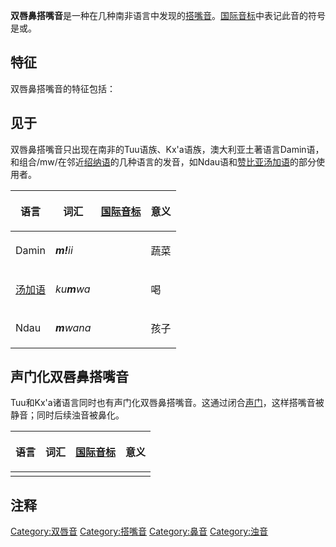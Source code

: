 {{Unreferenced|time=2020-12-31T11:57:05+00:00}}
{{Infobox IPA
|above=双唇鼻搭嘴音
|ipa symbol=ŋ͡ʘ
|ipa symbol3=ʘ̃
|ipa symbol2=ᵑʘ
|kirshenbaum=m!
}}
{{Infobox IPA
|above={{nowrap|Nasal bilabial uvular click}}
|ipa symbol=ɴ͡ʘ
|ipa symbol2=ᶰʘ
}}
{{main|双唇搭嘴音|鼻搭嘴音}}

'''双唇鼻搭嘴音'''是一种在几种南非语言中发现的[[搭嘴音|搭嘴音]]。[[国际音标|国际音标]]中表记此音的符号是{{angbr IPA|ʘ̃}}或{{angbr IPA|ᵑʘ}}。

==特征==
双唇鼻搭嘴音的特征包括：
{{lingual airstream}}
{{bilabial}}
{{voiced}}
{{nasal}}

==见于==
双唇鼻搭嘴音只出现在南非的Tuu语族、Kx'a语族，澳大利亚土著语言Damin语，和组合/mw/在邻近[[绍纳语|绍纳语]]的几种语言的发音，如Ndau语和[[汤加语_(赞比亚)|赞比亚汤加语]]的部分使用者。

{| class="wikitable"
! 语言 !! 词汇 !! [[国际音标|国际音标]] !! 意义
|-
| Damin || '''''m!'''ii'' || {{IPA|[ʘ̃iː]}} || 蔬菜
|-
|[[汤加语_(赞比亚)|汤加语]] || ''ku'''m'''wa'' || {{IPA|[kʼuʘ̃wa]}} ||喝
|-
| Ndau || '''''m'''wana'' || {{IPA|[ʘ̃wana]}} ||孩子
|}

==声门化双唇鼻搭嘴音==
{{Infobox IPA
| above= 声门化双唇鼻搭嘴音
| ipa symbol = ʘ̃ˀ <br>ʘ̃͜ʔ
| ipa symbol2 = ᵑʘˀ <br>ᵑ̊ʘˀ
| showbelow = no
}}
{{main|声门搭嘴音}}

Tuu和Kx'a诸语言同时也有声门化双唇鼻搭嘴音。这通过闭合[[声门|声门]]，这样搭嘴音被静音；同时后续浊音被鼻化。

{| class="wikitable"
! 语言 !! 词汇 !! [[国际音标|国际音标]]!! 意义
|-
|}

==注释==
{{Reflist}}
{{国际音标导航}}

[[Category:双唇音|Category:双唇音]]
[[Category:搭嘴音|Category:搭嘴音]]
[[Category:鼻音|Category:鼻音]]
[[Category:浊音|Category:浊音]]